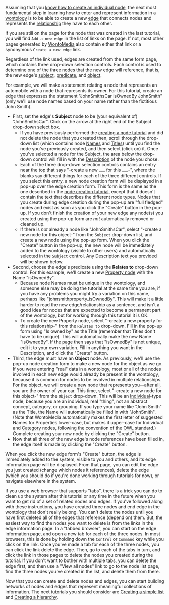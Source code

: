 <!-- Copyright (c)  2010  Glen E. Ivey
     Permission is granted to copy, distribute and/or modify this document
     under the terms of the GNU Free Documentation License, Version 1.3;
     with no Invariant Sections, no Front-Cover Texts, and no Back-Cover Texts.
     A copy of the license is in the file COPYING.DOCUMENTATION
  -->


Assuming that you [[WmHelp:Tutorials/CreatingANode|know how to create an individual node]], the next most fundamental step in learning how to enter and represent information in a [[WmHelp:GlossaryPtoZ#anchor_Wontology|wontology]] is to be able to create a new [[WmHelp:GlossaryAtoO#anchor_Edge|edge]] that connects nodes and represents the [[WmHelp:GlossaryPtoZ#anchor_Relationship|relationship]] they have to each other.

If you are still on the page for the node that was created in the last tutorial, you will find <tt>Add a new edge</tt> in the list of links on the page.  If not, most other pages generated by [[WmHelp:GlossaryPtoZ#anchor_WontoMedia|WontoMedia]] also contain either that link or a synonymous <tt>Create a new edge</tt> link.

Regardless of the link used, edges are created from the same form page, which contains three drop-down selection controls.  Each control is used to determine one of the three nodes that the new edge will reference, that is, the new edge's [[WmHelp:GlossaryPtoZ#anchor_Subject|subject]], [[WmHelp:GlossaryPtoZ#anchor_Predicate|predicate]], and [[WmHelp:GlossaryAtoO#anchor_Object|object]].

For example, we will make a statement relating a node that represents an automobile with a node that represents its owner.  For this tutorial, create an edge that expresses the statement "JohnSmithsCar isOwnedBy JohnSmith" (only we'll use node names based on your name rather than the fictitious John Smith).

* First, set the edge's '''Subject''' node to be (your equivalent of) "JohnSmithsCar".  Click on the arrow at the right end of the Subject drop-down select box.
** If you have previously performed the [[WmHelp:Tutorials/CreatingANode|creating a node tutorial]] and did not delete the node that you created then, scroll through the drop-down list (which contains node [[WmHelp:GlossaryAtoO#anchor_Name|Names]] and [[WmHelp:GlossaryPtoZ#anchor_Title|Titles]]) until you find the node you've previously created, and then select (click on) it.  Once you've selected a node for the Subject, the area below the drop-down control will fill in with the [[WmHelp:GlossaryAtoO#anchor_Description|Description]] of the node you chose.
** Each of the three drop-down selection controls contains an entry near the top that says "-create a new ___ for this ___-", where the blanks say different things for each of the three different controls.  If you select this entry, a new node creation form will be displayed in a pop-up over the edge creation form.  This form is the same as the one described in the [[WmHelp:Tutorials/CreatingANode|node creation tutorial]], except that it doesn't contain the text that describes the different node types.  Nodes that you create during edge creation during the pop-up are "full fledged" nodes and exist as soon as you click the "Create" button in the pop-up.  If you don't finish the creation of your new edge any node(s) you created using the pop-up form are ''not'' automatically removed or cleaned up.
** If there is ''not'' already a node like "JohnSmithsCar", select "-create a new node for this object-" from the <tt>Subject</tt> drop-down list, and create a new node using the pop-up form.  When you click the "Create" button in the pop-up, the new node will be immediately added to the wontology (visible to other users) and automatically selected in the <tt>Subject</tt> control.  Any Description text you provided will be shown below.
* Second, choose the edge's predicate using the '''Relates to''' drop-down control.  For this example, we'll create a new [[WmHelp:GlossaryPtoZ#anchor_Property|Property node]] with the Name "isOwnedBy".
** Because node Names must be unique in the wontology, and someone else may be doing the tutorial at the same time you are, if you have any problems you might try a variation on this name, perhaps like "johnsmithproperty_isOwnedBy".  This will make it a little harder to read the new edge/relationship as a sentence, and isn't a good idea for nodes that are expected to become a permanent part of the wontology, but for working through this tutorial it is OK.
** To create the new Property node, select "-create a new property for this relationship-" from the <tt>Relates to</tt> drop-down.  Fill in the pop-up form using "Is owned by" as the Title (remember that Titles don't have to be unique).  This will automatically make the new Name "isOwnedBy".  If the page then says that "isOwnedBy" is not unique, edit it to your own variation.  Fill in anything you want in the Description, and click the "Create" button.
* Third, the edge must have an '''Object''' node.  As previously, we'll use the pop-up node creation form to make a new node for the object as we go.  If you were entering "real" data in a wontology, most or all of the nodes involved in each new edge would already be present in the wontology, because it is common for nodes to be involved in multiple relationships.  For the object, we will create a new node that represents you&mdash;after all, you are the owner of your car.  This time, select "-create a new node for this object-" from the <tt>Object</tt> drop-down.  This will be an [[WmHelp:GlossaryAtoO#anchor_Individual|Individual]]-type node, because you are an individual, real "thing", not an abstract concept, category, or grouping.  If you type your name like "John Smith" as the Title, the Name will automatically be filled in with "JohnSmith".  (Note that WontoMedia automatically makes the first letter of suggested Names for Properties lower-case, but makes it upper-case for Individual and [[WmHelp:GlossaryAtoO#anchor_Category|Category]] nodes, following the convention of the [[WmHelp:GlossaryAtoO#anchor_OWL|OWL]] standard.)  Complete creating your new node by clicking the "Create" button.
* Now that all three of the new edge's node references have been filled in, the edge itself is made by clicking the "Create" button.

When you click the new edge form's "Create" button, the edge is immediately added to the system, visible to you and others, and its edge information page will be displayed.  From that page, you can edit the edge you just created (change which nodes it references), delete the edge (which you should do if you're done working through tutorials for now), or navigate elsewhere in the system.

If you use a web browser that supports "tabs", there is a trick you can do to clean up the system after this tutorial or any time in the future when you want to get rid of a set of related nodes and edges.  If you've followed along with these instructions, you have created three nodes and end edge in the wontology that don't really belong.  You can't delete the nodes until you have first deleted all of the edges that reference (depend on) them.  But, the easiest way to find the nodes you want to delete is from the links in the edge information page.  In a "tabbed browser", you can start on the edge information page, and open a new tab for each of the three nodes.  In most browsers, this is done by holding down the <tt>Control</tt> or <tt>Command</tt> key while you click on the link.  Once you've made a tab for each of the three nodes, you can click the link delete the edge.  Then, go to each of the tabs in turn, and click the link in those pages to delete the nodes you created during the tutorial.  If you don't want to bother with multiple tabs, you can delete the edge first, and then use a "View all nodes" link to go to the node list page, find the three nodes you've created in the list, and delete them from there.

Now that you can create and delete nodes and edges, you can start building networks of nodes and edges that represent meaningful collections of information.  The next tutorials you should consider are [[WmHelp:Tutorials/CreatingAList|Creating a simple list]] and [[WmHelp:Tutorials/CreatingAHierarchy|Creating a hierarchy]].
